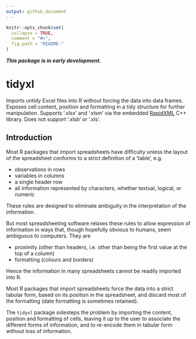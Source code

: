 ```yaml
---
output: github_document
---
```


<!-- README.md is generated from README.Rmd. Please edit that file -->

```r
knitr::opts_chunk$set(
  collapse = TRUE,
  comment = "#>",
  fig.path = "README-"
)
```

***This package is in early development.***

# tidyxl

Imports untidy Excel files into R without forcing the data into data frames.
Exposes cell content, position and formatting in a tidy structure for further
manipulation.  Supports '.xlsx' and '.xlsm' via the embedded
[RapidXML](http://rapidxml.sourceforge.net) C++ library.  Does not support
'.xlsb' or '.xls'. 

## Introduction

Most R packages that import spreadsheets have difficulty unless the layout of
the spreadsheet conforms to a strict definition of a 'table', e.g. 

* observations in rows
* variables in columns
* a single header row
* all information represented by characters, whether textual, logical, or
  numeric

These rules are designed to eliminate ambiguity in the interpretation of the
information.

But most spreadsheeting software relaxes these rules to allow expression of
information in ways that, though hopefully obvious to humans, seem ambiguous to
computers.  They are

* proximity (other than headers, i.e. other than being the first value at the
  top of a column)
* formatting (colours and borders)

Hence the information in many spreadsheets cannot be readily imported into R.

Most R packages that import spreadsheets force the data into a
strict tabular form, based on its position in the spreadsheet, and discard
most of the formatting (date formatting is sometimes retained).

The `tidyxl` package sidesteps the problem by importing the content, position
and formatting of cells, leaving it up to the user to associate the different
forms of information, and to re-encode them in tabular form without loss of
information.
